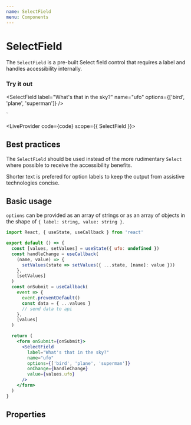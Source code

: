 ```yaml
---
name: SelectField
menu: Components
---
```



# SelectField

The `SelectField` is a pre-built Select field control that requires a label and handles accessibility internally.

### Try it out

  <SelectField label="What's that in the sky?" name="ufo" options={['bird', 'plane', 'superman']} />
</form>`

<LiveProvider code={code} scope={{ SelectField }}>
  <LiveEditor style={livePreviewStyle} />
  <LiveError />
  <LivePreview />
</LiveProvider>

## Best practices

The `SelectField` should be used instead of the more rudimentary `Select` where possible to receive the accessibility benefits.

Shorter text is prefered for option labels to keep the output from assistive technologies concise.

## Basic usage

`options` can be provided as an array of strings or as an array of objects in the shape of `{ label: string, value: string }`.

```jsx
import React, { useState, useCallback } from 'react'

export default () => {
  const [values, setValues] = useState({ ufo: undefined })
  const handleChange = useCallback(
    (name, value) => {
      setValues(state => setValues({ ...state, [name]: value }))
    },
    [setValues]
  )
  const onSubmit = useCallback(
    event => {
      event.preventDefault()
      const data = { ...values }
      // send data to api
    },
    [values]
  )

  return (
    <form onSubmit={onSubmit}>
      <SelectField
        label="What's that in the sky?"
        name="ufo"
        options={['bird', 'plane', 'superman']}
        onChange={handleChange}
        value={values.ufo}
      />
    </form>
  )
}
```

## Properties

<PropsTable of={SelectField} />
